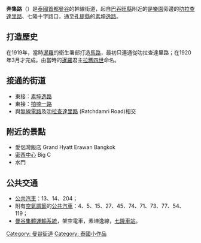 {{Unreferenced |time=2009-04-17T14:14:16+00:00 }}
'''奔集路'''（{{thai|t=ถนน เพลินจิต|phon=T̄hnn phelincit|r=Thanon Phloen Chit}}）是[[泰國|泰國]][[首都|首都]][[曼谷|曼谷]]的幹線街道，起自[[巴吞旺縣|巴吞旺縣]]附近的[[是樂園|是樂園]]旁邊的[[叻拉查達里路|叻拉查達里路]]、七隆十字路口，通至[[孔提縣|孔提縣]]的[[素坤逸路|素坤逸路]]。

== 打造歷史 ==
在1919年，當時[[暹羅|暹羅]]的衛生署部打造[[馬路|馬路]]，最初只連通從叻拉查達里路；在1920年3月才完成。由當時的[[暹羅|暹羅]]君主[[拉瑪四世|拉瑪四世]]命名。

== 接通的街道 ==
* 東接：[[素坤逸路|素坤逸路]]
* 東接：[[拍喃一路|拍喃一路]]
* 與[[無線電路|無線電路]]及[[叻拉查達里路|叻拉查達里路]] (Ratchdamri Road)相交

== 附近的景點 ==
* 愛侶灣飯店 Grand Hyatt Erawan Bangkok
* [[密西中心|密西中心]] Big C
* 水門

== 公共交通 ==
{{portal box|泰國|公路}}
* [[公共汽車|公共汽車]]：13、14、204；
* 附有[[空氣調節|空氣調節]]的[[公共汽車|公共汽車]]：4、5、15、27、45、74、71、73、77、54、119；
* [[曼谷集體運輸系統|曼谷集體運輸系統]]，架空電車，素坤逸線，[[七隆車站|七隆車站]]。

[[Category:_曼谷街道|Category: 曼谷街道]]
[[Category:_泰國小作品|Category: 泰國小作品]]